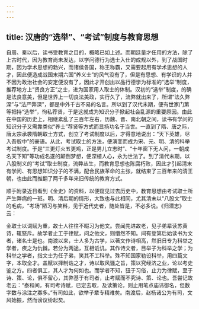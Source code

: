 ```yaml
---
---
---
```

title: 汉唐的“选举”、“考试”制度与教育思想
---




自周、秦以后，读书受教育之目的，概略已如上述。而朝廷量才任用的方法，除了上古时代，因为教育尚未发达，以学问德行为选士入仕的成规以外，到了战国时期，因为学术思想的勃兴，而诸侯各国，称王称霸，又需要起用有学术思想的人才，因此便造成战国末期六国“养义士”的风气没有了，但是有思想、有学识的人并不因为政治社会的安定便没有了，因此才开创出以品行德学为标准的“选举”制度，推荐地方上“贤良方正”之士，进为国家用人取士的体制。汉初的“选举”制度，的确是法良意美，但是世界上一切良法美政，实行久了，流弊就出来了，所谓“法久弊深”与“法严弊深”，都是中外千古不易的名言。所以到了汉代末期，便有世家门第等把持“选举”，徇私荐贤，于是这就成为知识分子掀起社会乱源的重要原因。由此在中国的历史上，相继紊乱了三百年左右，历魏、晋、南北朝之间，读书有学问的知识分子又需靠类似“养士”荐贤等方式而显扬功名于当世。一直到了隋、唐之际，唐太宗承袭隋朝取士方式，创立了考试制度以后，才得意地说出：“天下英雄，尽入吾彀中”的豪语。从此，考试取士的方法，便演变而成为宋、元、明、清的科举考试制度。于是“三更灯火五更鸡，正是男儿立志时”、“十年窗下无人问，一朝成名天下知”等功成名遂的颠倒梦想，便深植人心，永为世法了。到了清代末期，以八股制义的“考试”取士制度，流弊丛生，而教育思想也陈腐朽败，因此才引起清末有学问、有思想知识分子的不满，配合民族革命的主张，就结束了三百年来的清王朝，也由此而推翻了两千多年来旧传统的教育方式。

顺手附录近日看到《金史》的资料，以便窥见过去历史中，教育思想由考试取士所产生弊病的一斑。明、清后期的情形，大致也与此相同，尤其清末以“八股文”取士的毛病，“考场”陋习与笑料，见于近代史者，随处皆是，不必多说。《归潜志》云：

金取士以词赋为重，故士人往往不暇习为他文。尝闻先进故老，见子弟辈读苏黄诗，辄怒斥。故学者止工于律赋，问之他文，则懵然不知。间有登第后始读书为文者，诸名士是也。南渡以来，士人多为古学，以著文作诗相高，然旧日专为科举之学者，疾之为仇雠。若分为两途，互相诋讥。其作诗文者，目举子为科举之学；为科举之学者，指文士为任子弟，笑其不工科举。殊不知国家勒设科举，用四篇文字，本取全才。盖赋以择制诰之才，诗以取风骚之旨，策以究经济之业，论以考史鉴之方。四者俱工，其人才为何如也。而学者不知，狃于习俗，止力为律赋，至于诗、策、论，俱不留心，其弊基于有司者，止考赋而不究诗、策、论也。吾尝记故老云：“泰和间，有司考诗赋，已定去取，及读策论，则止用笔点庙讳御名，但数字数与涂注之寡多。”有司如此，欲举子辈专精难矣。南渡后，赵杨诸公为有司，文风始振，然而谤议纷起矣。